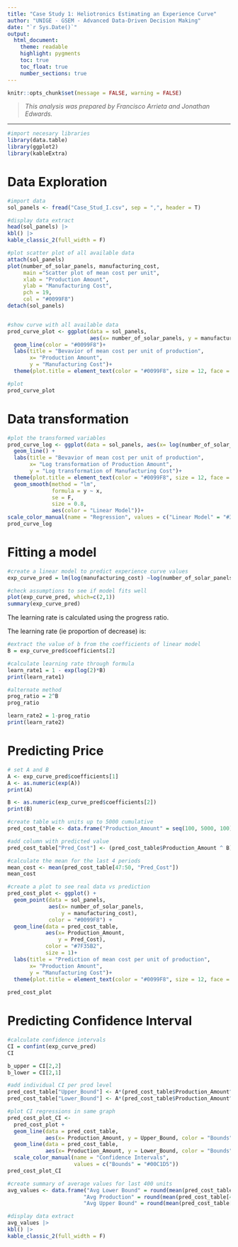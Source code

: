 ```yaml
---
title: "Case Study 1: Heliotronics Estimating an Experience Curve"
author: "UNIGE - GSEM - Advanced Data-Driven Decision Making"
date: "`r Sys.Date()`"
output: 
  html_document: 
    theme: readable
    highlight: pygments
    toc: true
    toc_float: true
    number_sections: true
---
```


```r
knitr::opts_chunk$set(message = FALSE, warning = FALSE)
```

> *This analysis was prepared by Francisco Arrieta and Jonathan Edwards.*

------------------------------------------------------------------------

```r
#import necesary libraries
library(data.table)
library(ggplot2)
library(kableExtra)
```

# Data Exploration

```r
#import data
sol_panels <- fread("Case_Stud_I.csv", sep = ",", header = T)

#display data extract
head(sol_panels) |> 
kbl() |> 
kable_classic_2(full_width = F)

#plot scatter plot of all available data
attach(sol_panels)
plot(number_of_solar_panels, manufacturing_cost, 
     main ="Scatter plot of mean cost per unit", 
     xlab = "Production Amount", 
     ylab = "Manufacturing Cost", 
     pch = 19, 
     col = "#0099F8")
detach(sol_panels)


#show curve with all available data
prod_curve_plot <- ggplot(data = sol_panels, 
                          aes(x= number_of_solar_panels, y = manufacturing_cost)) +
  geom_line(color = "#0099F8")+
  labs(title = "Bevavior of mean cost per unit of production", 
       x= "Production Amount", 
       y = "Manufacturing Cost")+
  theme(plot.title = element_text(color = "#0099F8", size = 12, face = "bold"))

#plot
prod_curve_plot
```

# Data transformation

```r
#plot the transformed variables
prod_curve_log <- ggplot(data = sol_panels, aes(x= log(number_of_solar_panels), y = log(manufacturing_cost), color = "Log Transformed")) +
  geom_line() +
  labs(title = "Bevavior of mean cost per unit of production", 
       x= "Log transformation of Production Amount", 
       y = "Log transformation of Manufacturing Cost")+
  theme(plot.title = element_text(color = "#0099F8", size = 12, face = "bold"))+
  geom_smooth(method = "lm", 
              formula = y ~ x, 
              se = F,
              size = 0.8,
              aes(color = "Linear Model"))+
scale_color_manual(name = "Regression", values = c("Linear Model" = "#387C2C", "Log Transformed" = "black"))
prod_curve_log

```

# Fitting a model

```r
#create a linear model to predict experience curve values
exp_curve_pred = lm(log(manufacturing_cost) ~log(number_of_solar_panels), data = sol_panels)

#check assumptions to see if model fits well
plot(exp_curve_pred, which=c(2,1))
summary(exp_curve_pred)

```

The learning rate is calculated using the progress ratio. 

\begin{aligned}
y &= A \times X^{b}\\

\tilde y &= A \times (2X)^{b}\\

\frac{\tilde y}{y} &= \frac{A \times (2X)^{b}}{A \times X^{b}} = 2^{b}\\
Progress &\quad ratio = 2^{b}\\
\end{aligned}

The learning rate (ie proportion of decrease) is:

\begin{aligned}
Learning \quad rate&: 1 - Progress \quad ratio\\
1- \frac{\tilde y}{y} &= 1 - 2^{b}
\end{aligned}

```r
#extract the value of b from the coefficients of linear model
B = exp_curve_pred$coefficients[2]

#calculate learning rate through formula 
learn_rate1 = 1 - exp(log(2)*B)
print(learn_rate1)

#alternate method
prog_ratio = 2^B
prog_ratio

learn_rate2 = 1-prog_ratio
print(learn_rate2)

```

# Predicting Price

```r
# set A and B
A <- exp_curve_pred$coefficients[1]
A <- as.numeric(exp(A))
print(A)

B <- as.numeric(exp_curve_pred$coefficients[2])
print(B)

#create table with units up to 5000 cumulative
pred_cost_table <- data.frame("Production_Amount" = seq(100, 5000, 100))

#add column with predicted value
pred_cost_table["Pred_Cost"] <- (pred_cost_table$Production_Amount ^ B)*A

#calculate the mean for the last 4 periods
mean_cost <- mean(pred_cost_table[47:50, "Pred_Cost"])
mean_cost
```

```r
#create a plot to see real data vs prediction
pred_cost_plot <- ggplot() +
  geom_point(data = sol_panels, 
             aes(x= number_of_solar_panels, 
                 y = manufacturing_cost), 
             color = "#0099F8") +
  geom_line(data = pred_cost_table, 
            aes(x= Production_Amount, 
                y = Pred_Cost), 
            color = "#7F35B2", 
            size = 1)+
  labs(title = "Prediction of mean cost per unit of production", 
       x= "Production Amount", 
       y = "Manufacturing Cost")+
  theme(plot.title = element_text(color = "#0099F8", size = 12, face = "bold"))
  
pred_cost_plot

```

# Predicting Confidence Interval

```r
#calculate confidence intervals
CI = confint(exp_curve_pred)
CI

b_upper = CI[2,2]
b_lower = CI[2,1]

#add individual CI per prod level
pred_cost_table["Upper_Bound"] <- A*(pred_cost_table$Production_Amount^b_upper)
pred_cost_table["Lower_Bound"] <- A*(pred_cost_table$Production_Amount^b_lower)

#plot CI regressions in same graph
pred_cost_plot_CI <- 
  pred_cost_plot + 
  geom_line(data = pred_cost_table, 
            aes(x= Production_Amount, y = Upper_Bound, color = "Bounds"))+
  geom_line(data = pred_cost_table, 
            aes(x= Production_Amount, y = Lower_Bound, color = "Bounds"))+
  scale_color_manual(name = "Confidence Intervals", 
                     values = c("Bounds" = "#00C1D5"))
pred_cost_plot_CI

#create summary of average values for last 400 units
avg_values <- data.frame("Avg Lower Bound" = round(mean(pred_cost_table[47:50,3]),2),
                        "Avg Production" = round(mean(pred_cost_table[47:50,2]),2),
                        "Avg Upper Bound" = round(mean(pred_cost_table[47:50,4]),2))

#display data extract
avg_values |> 
kbl() |> 
kable_classic_2(full_width = F)

```
